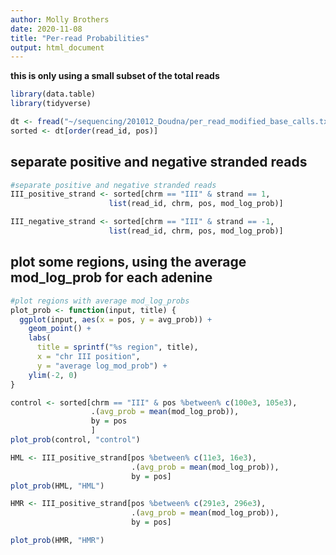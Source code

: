 ```yaml
---
author: Molly Brothers
date: 2020-11-08
title: "Per-read Probabilities"
output: html_document
---
```


**this is only using a small subset of the total reads**

```r
library(data.table)
library(tidyverse)

dt <- fread("~/sequencing/201012_Doudna/per_read_modified_base_calls.txt")
sorted <- dt[order(read_id, pos)]
```

## separate positive and negative stranded reads
```r
#separate positive and negative stranded reads
III_positive_strand <- sorted[chrm == "III" & strand == 1, 
                      list(read_id, chrm, pos, mod_log_prob)]

III_negative_strand <- sorted[chrm == "III" & strand == -1,
                      list(read_id, chrm, pos, mod_log_prob)]

```

## plot some regions, using the average mod_log_prob for each adenine
```r
#plot regions with average mod_log_probs
plot_prob <- function(input, title) {
  ggplot(input, aes(x = pos, y = avg_prob)) +
    geom_point() +
    labs(
      title = sprintf("%s region", title),
      x = "chr III position",
      y = "average log_mod_prob") +
    ylim(-2, 0)
}

control <- sorted[chrm == "III" & pos %between% c(100e3, 105e3),
                  .(avg_prob = mean(mod_log_prob)),
                  by = pos
                  ]
plot_prob(control, "control")

HML <- III_positive_strand[pos %between% c(11e3, 16e3),
                           .(avg_prob = mean(mod_log_prob)),
                           by = pos]
plot_prob(HML, "HML")

HMR <- III_positive_strand[pos %between% c(291e3, 296e3),
                           .(avg_prob = mean(mod_log_prob)),
                           by = pos]

plot_prob(HMR, "HMR")
```